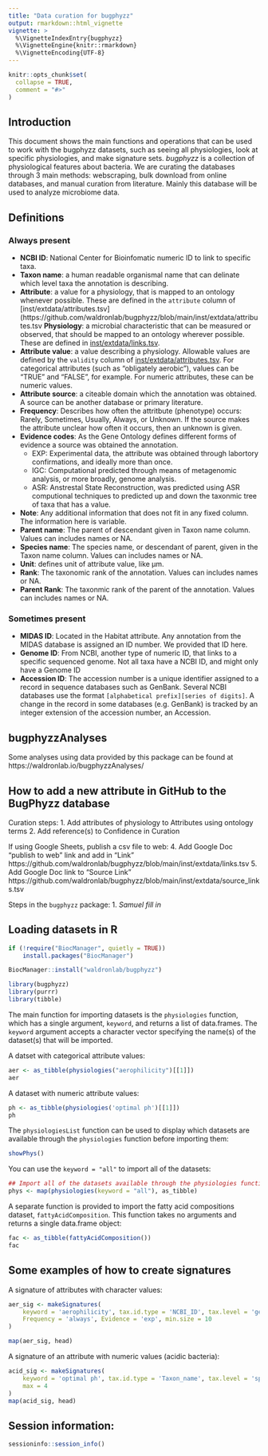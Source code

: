```yaml
---
title: "Data curation for bugphyzz"
output: rmarkdown::html_vignette
vignette: >
  %\VignetteIndexEntry{bugphyzz}
  %\VignetteEngine{knitr::rmarkdown}
  %\VignetteEncoding{UTF-8}
---
```


```r
knitr::opts_chunk$set(
  collapse = TRUE,
  comment = "#>"
)
```


## Introduction

This document shows the main functions and operations that can be used
to work with the bugphyzz datasets, such as seeing all physiologies, 
look at specific physiologies, and make signature sets. _bugphyzz_ is a collection of physiological features about bacteria. We are curating the databases through 3 main methods: webscraping, bulk download from online databases, and manual curation from literature. Mainly this database will be used to analyze microbiome data.

## Definitions

### Always present

* **NCBI ID**: National Center for Bioinfomatic numeric ID to link to specific taxa.
* **Taxon name**: a human readable organismal name that can delinate which level taxa the annotation is describing.
* **Attribute**: a value for a physiology, that is mapped to an ontology whenever possible. These are defined in the `attribute` column of [inst/extdata/attributes.tsv](https://github.com/waldronlab/bugphyzz/blob/main/inst/extdata/attributes.tsv
 **Physiology**: a microbial characteristic that can be measured or observed, that should be mapped to an ontology wherever possible. These are defined in [inst/extdata/links.tsv](https://github.com/waldronlab/bugphyzz/blob/main/inst/extdata/links.tsv).
* **Attribute value**: a value describing a physiology. Allowable values are defined by the `validity` column of [inst/extdata/attributes.tsv](https://github.com/waldronlab/bugphyzz/blob/main/inst/extdata/attributes.tsv). For categorical attributes (such as "obligately aerobic"), values can be "TRUE" and "FALSE", for example. For numeric attributes, these can be numeric values.
* **Attribute source**: a citeable domain which the annotation was obtained. A source can be another database or primary literature.
* **Frequency**: Describes how often the attritbute (phenotype) occurs: Rarely, Sometimes, Usually, Always, or Unknown. If the source makes the attribute unclear how often it occurs, then an unknown is given.
* **Evidence codes**: As the Gene Ontology defines different forms of evidence a source was obtained the annotation. 
    - EXP: Experimental data, the attribute was obtained through labortory confirmations, and ideally more than once.
    - IGC: Computational predicted through means of metagenomic analysis, or more broadly, genome analysis.
    - ASR: Anstrestal State Reconstruction, was predicted using ASR computional techniques to predicted up and down the taxonmic tree of taxa that has a value.
* **Note**: Any additional information that does not fit in any fixed column. The information here is variable.
* **Parent name**: The parent of descendant given in Taxon name column. Values can includes names or NA.
* **Species name**: The species name, or descendant of parent, given in the Taxon name column. Values can includes names or NA.
* **Unit**: defines unit of attribute value, like µm.
* **Rank**: The taxonomic rank of the annotation. Values can includes names or NA.
* **Parent Rank**: The taxonmic rank of the parent of the annotation. Values can includes names or NA.

### Sometimes present

* **MIDAS ID**: Located in the Habitat attribute. Any annotation from the MIDAS database is assigned an ID number. We provided that ID here.
* **Genome ID**: From NCBI, another type of numeric ID, that links to a specific sequenced genome. Not all taxa have a NCBI ID, and might only have a Genome ID
* **Accession ID**: The accession number is a unique identifier assigned to a record in sequence databases such as GenBank. Several NCBI databases use the format `[alphabetical prefix][series of digits]`. A change in the record in some databases (e.g. GenBank) is tracked by an integer extension of the accession number, an Accession.

## bugphyzzAnalyses

Some analyses using data provided by this package can be found at https://waldronlab.io/bugphyzzAnalyses/

## How to add a new attribute in GitHub to the BugPhyzz database

Curation steps:
 1. Add attributes of physiology to Attributes using ontology terms
 2. Add reference(s) to Confidence in Curation

If using Google Sheets, publish a csv file to web:
 4. Add Google Doc "publish to web" link and add in "Link" https://github.com/waldronlab/bugphyzz/blob/main/inst/extdata/links.tsv 
 5. Add Google Doc link to "Source Link" https://github.com/waldronlab/bugphyzz/blob/main/inst/extdata/source_links.tsv

Steps in the `bugphyzz` package:
 1. _Samuel fill in_

## Loading datasets in R

```r
if (!require("BiocManager", quietly = TRUE))
    install.packages("BiocManager")

BiocManager::install("waldronlab/bugphyzz")
```

```r
library(bugphyzz)
library(purrr)
library(tibble)
```

The main function for importing datasets is the `physiologies` function, which
has a single argument, `keyword`, and returns a list of data.frames.
The `keyword` argument accepts a character vector specifying the name(s) 
of the dataset(s) that will be imported.

A datset with categorical attribute values:

```r
aer <- as_tibble(physiologies("aerophilicity")[[1]])
aer
```

A dataset with numeric attribute values:

```r
ph <- as_tibble(physiologies('optimal ph')[[1]])
ph
```

The `physiologiesList` function can be used to display which datasets are
available through the `physiologies` function before importing them:

```r
showPhys()
```

You can use the `keyword = "all"` to import all of the datasets:

```r
## Import all of the datasets available through the physiologies function
phys <- map(physiologies(keyword = "all"), as_tibble)
```

A separate function is provided to import the fatty acid compositions dataset,
`fattyAcidComposition`. This function takes no arguments and returns a single
data.frame object:

```r
fac <- as_tibble(fattyAcidComposition())
fac
```

## Some examples of how to create signatures

A signature of attributes with character values:

```r
aer_sig <- makeSignatures(
    keyword = 'aerophilicity', tax.id.type = 'NCBI_ID', tax.level = 'genus', 
    Frequency = 'always', Evidence = 'exp', min.size = 10
)

map(aer_sig, head)
```

A signature of an attribute with numeric values (acidic bacteria):

```r
acid_sig <- makeSignatures(
    keyword = 'optimal ph', tax.id.type = 'Taxon_name', tax.level = 'species',
    max = 4
)
map(acid_sig, head)
```

## Session information:

```r
sessioninfo::session_info()
```
